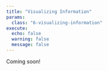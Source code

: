 ```yaml
---
title: "Visualizing Information"
params:
  class: "6-visualizing-information"
execute:
  echo: false
  warning: false
  message: false
---
```


Coming soon!